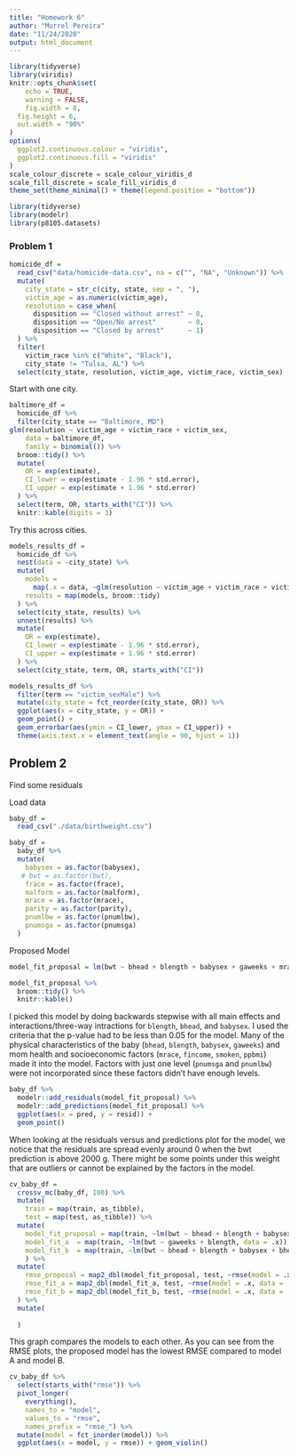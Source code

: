 ```yaml
---
title: "Homework 6"
author: "Murrel Pereira"
date: "11/24/2020"
output: html_document
---
```


```r
library(tidyverse)
library(viridis)
knitr::opts_chunk$set(
	echo = TRUE,
	warning = FALSE,
	fig.width = 8, 
  fig.height = 6,
  out.width = "90%"
)
options(
  ggplot2.continuous.colour = "viridis",
  ggplot2.continuous.fill = "viridis"
)
scale_colour_discrete = scale_colour_viridis_d
scale_fill_discrete = scale_fill_viridis_d
theme_set(theme_minimal() + theme(legend.position = "bottom"))
```


```r
library(tidyverse)
library(modelr)
library(p8105.datasets)
```

### Problem 1

```r
homicide_df = 
  read_csv("data/homicide-data.csv", na = c("", "NA", "Unknown")) %>% 
  mutate(
    city_state = str_c(city, state, sep = ", "),
    victim_age = as.numeric(victim_age),
    resolution = case_when(
      disposition == "Closed without arrest" ~ 0,
      disposition == "Open/No arrest"        ~ 0,
      disposition == "Closed by arrest"      ~ 1)
  ) %>% 
  filter(
    victim_race %in% c("White", "Black"),
    city_state != "Tulsa, AL") %>% 
  select(city_state, resolution, victim_age, victim_race, victim_sex)
```


Start with one city.

```r
baltimore_df =
  homicide_df %>% 
  filter(city_state == "Baltimore, MD")
glm(resolution ~ victim_age + victim_race + victim_sex, 
    data = baltimore_df,
    family = binomial()) %>% 
  broom::tidy() %>% 
  mutate(
    OR = exp(estimate),
    CI_lower = exp(estimate - 1.96 * std.error),
    CI_upper = exp(estimate + 1.96 * std.error)
  ) %>% 
  select(term, OR, starts_with("CI")) %>% 
  knitr::kable(digits = 3)
```


Try this across cities.

```r
models_results_df = 
  homicide_df %>% 
  nest(data = -city_state) %>% 
  mutate(
    models = 
      map(.x = data, ~glm(resolution ~ victim_age + victim_race + victim_sex, data = .x, family = binomial())),
    results = map(models, broom::tidy)
  ) %>% 
  select(city_state, results) %>% 
  unnest(results) %>% 
  mutate(
    OR = exp(estimate),
    CI_lower = exp(estimate - 1.96 * std.error),
    CI_upper = exp(estimate + 1.96 * std.error)
  ) %>% 
  select(city_state, term, OR, starts_with("CI")) 
```

```r
models_results_df %>% 
  filter(term == "victim_sexMale") %>% 
  mutate(city_state = fct_reorder(city_state, OR)) %>% 
  ggplot(aes(x = city_state, y = OR)) + 
  geom_point() + 
  geom_errorbar(aes(ymin = CI_lower, ymax = CI_upper)) + 
  theme(axis.text.x = element_text(angle = 90, hjust = 1))
```



## Problem 2

Find some residuals

Load data
```r
baby_df = 
  read_csv("./data/birthweight.csv")
```

```r
baby_df = 
  baby_df %>% 
  mutate(
    babysex = as.factor(babysex),
   # bwt = as.factor(bwt),
    frace = as.factor(frace),
    malform = as.factor(malform),
    mrace = as.factor(mrace),
    parity = as.factor(parity),
    pnumlbw = as.factor(pnumlbw),
    pnumsga = as.factor(pnumsga)
  )
```

Proposed Model
```r
model_fit_proposal = lm(bwt ~ bhead + blength + babysex + gaweeks + mrace + fincome + smoken + ppbmi + bhead*babysex + blength*babysex + bhead*blength*babysex , data = baby_df)

model_fit_proposal %>% 
  broom::tidy() %>% 
  knitr::kable()
```

I picked this model by doing backwards stepwise with all main effects and interactions/three-way intractions for `blength`, `bhead`, and `babysex`. I used the criteria that the p-value had to be less than 0.05 for the model. Many of the physical characteristics of the baby (`bhead`, `blength`, `babysex`, `gaweeks`) and mom health and socioeconomic factors (`mrace`, `fincome`, `smoken`, `ppbmi`) made it into the model. Factors with just one level (`pnumsga` and `pnumlbw`) were not incorporated since these factors didn't have enough levels.

```r
baby_df %>% 
  modelr::add_residuals(model_fit_proposal) %>% 
  modelr::add_predictions(model_fit_proposal) %>% 
  ggplot(aes(x = pred, y = resid)) + 
  geom_point()
```

When looking at the residuals versus and predictions plot for the model, we notice that the residuals are spread evenly around 0 when the bwt prediction is above 2000 g. There might be some points under this weight that are outliers or cannot be explained by the factors in the model.

```r
cv_baby_df = 
  crossv_mc(baby_df, 100) %>% 
  mutate(
    train = map(train, as_tibble),
    test = map(test, as_tibble)) %>% 
  mutate(
    model_fit_proposal = map(train, ~lm(bwt ~ bhead + blength + babysex + gaweeks + mrace + fincome + smoken + ppbmi + bhead*babysex + blength*babysex + bhead*blength*babysex , data = .x)),
    model_fit_a  = map(train, ~lm(bwt ~ gaweeks + blength, data = .x)),
    model_fit_b  = map(train, ~lm(bwt ~ bhead + blength + babysex + bhead*blength + bhead*babysex + blength*babysex + bhead*blength*babysex, sp = 10e-6, data = .x))
    ) %>% 
  mutate(
    rmse_proposal = map2_dbl(model_fit_proposal, test, ~rmse(model = .x, data = .y)),
    rmse_fit_a = map2_dbl(model_fit_a, test, ~rmse(model = .x, data = .y)),
    rmse_fit_b = map2_dbl(model_fit_b, test, ~rmse(model = .x, data = .y))    
  ) %>% 
  mutate(
    
  )
```

This graph compares the models to each other. As you can see from the RMSE plots, the proposed model has the lowest RMSE compared to model A and model B. 
```r
cv_baby_df %>% 
  select(starts_with("rmse")) %>% 
  pivot_longer(
    everything(),
    names_to = "model", 
    values_to = "rmse",
    names_prefix = "rmse_") %>% 
  mutate(model = fct_inorder(model)) %>% 
  ggplot(aes(x = model, y = rmse)) + geom_violin()
```
